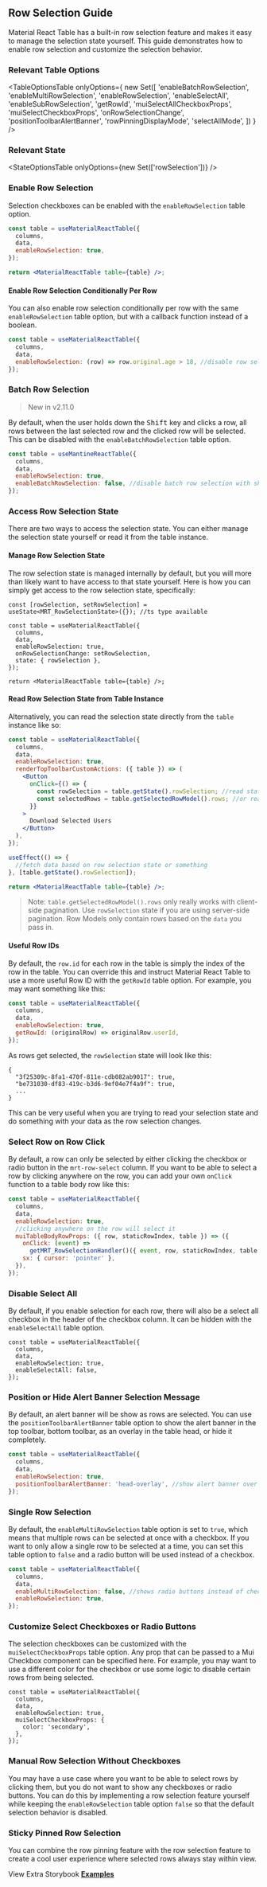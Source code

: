 
<Head>
  <title>{'Row Selection Guide - Material React Table V2 Docs'}</title>
  <meta
    name="description"
    content="How to add and customize row selection checkboxes in Material React Table"
  />
</Head>

## Row Selection Guide

Material React Table has a built-in row selection feature and makes it easy to manage the selection state yourself. This guide demonstrates how to enable row selection and customize the selection behavior.

### Relevant Table Options

<TableOptionsTable
  onlyOptions={
    new Set([
      'enableBatchRowSelection',
      'enableMultiRowSelection',
      'enableRowSelection',
      'enableSelectAll',
      'enableSubRowSelection',
      'getRowId',
      'muiSelectAllCheckboxProps',
      'muiSelectCheckboxProps',
      'onRowSelectionChange',
      'positionToolbarAlertBanner',
      'rowPinningDisplayMode',
      'selectAllMode',
    ])
  }
/>

### Relevant State

<StateOptionsTable onlyOptions={new Set(['rowSelection'])} />

### Enable Row Selection

Selection checkboxes can be enabled with the `enableRowSelection` table option.

```jsx
const table = useMaterialReactTable({
  columns,
  data,
  enableRowSelection: true,
});

return <MaterialReactTable table={table} />;
```

#### Enable Row Selection Conditionally Per Row

You can also enable row selection conditionally per row with the same `enableRowSelection` table option, but with a callback function instead of a boolean.

```jsx
const table = useMaterialReactTable({
  columns,
  data,
  enableRowSelection: (row) => row.original.age > 18, //disable row selection for rows with age <= 18
});
```

### Batch Row Selection

> New in v2.11.0

By default, when the user holds down the <kbd>Shift</kbd> key and clicks a row, all rows between the last selected row and the clicked row will be selected. This can be disabled with the `enableBatchRowSelection` table option.

```jsx
const table = useMantineReactTable({
  columns,
  data,
  enableRowSelection: true,
  enableBatchRowSelection: false, //disable batch row selection with shift key
});
```

### Access Row Selection State

There are two ways to access the selection state. You can either manage the selection state yourself or read it from the table instance.

#### Manage Row Selection State

The row selection state is managed internally by default, but you will more than likely want to have access to that state yourself. Here is how you can simply get access to the row selection state, specifically:

```tsx
const [rowSelection, setRowSelection] = useState<MRT_RowSelectionState>({}); //ts type available

const table = useMaterialReactTable({
  columns,
  data,
  enableRowSelection: true,
  onRowSelectionChange: setRowSelection,
  state: { rowSelection },
});

return <MaterialReactTable table={table} />;
```

#### Read Row Selection State from Table Instance

Alternatively, you can read the selection state directly from the `table` instance like so:

```jsx
const table = useMaterialReactTable({
  columns,
  data,
  enableRowSelection: true,
  renderTopToolbarCustomActions: ({ table }) => (
    <Button
      onClick={() => {
        const rowSelection = table.getState().rowSelection; //read state
        const selectedRows = table.getSelectedRowModel().rows; //or read entire rows
      }}
    >
      Download Selected Users
    </Button>
  ),
});

useEffect(() => {
  //fetch data based on row selection state or something
}, [table.getState().rowSelection]);

return <MaterialReactTable table={table} />;
```

> Note: `table.getSelectedRowModel().rows` only really works with client-side pagination. Use `rowSelection` state if you are using server-side pagination. Row Models only contain rows based on the `data` you pass in.

#### Useful Row IDs

By default, the `row.id` for each row in the table is simply the index of the row in the table. You can override this and instruct Material React Table to use a more useful Row ID with the `getRowId` table option. For example, you may want something like this:

```jsx
const table = useMaterialReactTable({
  columns,
  data,
  enableRowSelection: true,
  getRowId: (originalRow) => originalRow.userId,
});
```

As rows get selected, the `rowSelection` state will look like this:

```tsx
{
  "3f25309c-8fa1-470f-811e-cdb082ab9017": true,
  "be731030-df83-419c-b3d6-9ef04e7f4a9f": true,
  ...
}
```

This can be very useful when you are trying to read your selection state and do something with your data as the row selection changes.

<EnableExample />

### Select Row on Row Click

By default, a row can only be selected by either clicking the checkbox or radio button in the `mrt-row-select` column. If you want to be able to select a row by clicking anywhere on the row, you can add your own `onClick` function to a table body row like this:

```jsx
const table = useMaterialReactTable({
  columns,
  data,
  enableRowSelection: true,
  //clicking anywhere on the row will select it
  muiTableBodyRowProps: ({ row, staticRowIndex, table }) => ({
    onClick: (event) =>
      getMRT_RowSelectionHandler()({ event, row, staticRowIndex, table }), //import this helper function from material-react-table
    sx: { cursor: 'pointer' },
  }),
});
```

### Disable Select All

By default, if you enable selection for each row, there will also be a select all checkbox in the header of the checkbox column. It can be hidden with the `enableSelectAll` table option.

```tsx
const table = useMaterialReactTable({
  columns,
  data,
  enableRowSelection: true,
  enableSelectAll: false,
});
```

### Position or Hide Alert Banner Selection Message

By default, an alert banner will be show as rows are selected. You can use the `positionToolbarAlertBanner` table option to show the alert banner in the top toolbar, bottom toolbar, as an overlay in the table head, or hide it completely.

```jsx
const table = useMaterialReactTable({
  columns,
  data,
  enableRowSelection: true,
  positionToolbarAlertBanner: 'head-overlay', //show alert banner over table head, top toolbar, or bottom toolbar
});
```

### Single Row Selection

By default, the `enableMultiRowSelection` table option is set to `true`, which means that multiple rows can be selected at once with a checkbox. If you want to only allow a single row to be selected at a time, you can set this table option to `false` and a radio button will be used instead of a checkbox.

```jsx
const table = useMaterialReactTable({
  columns,
  data,
  enableMultiRowSelection: false, //shows radio buttons instead of checkboxes
  enableRowSelection: true,
});
```

<SingleExample />

### Customize Select Checkboxes or Radio Buttons

The selection checkboxes can be customized with the `muiSelectCheckboxProps` table option. Any prop that can be passed to a Mui Checkbox component can be specified here. For example, you may want to use a different color for the checkbox or use some logic to disable certain rows from being selected.

```tsx
const table = useMaterialReactTable({
  columns,
  data,
  enableRowSelection: true,
  muiSelectCheckboxProps: {
    color: 'secondary',
  },
});
```

<CustomizeExample />

### Manual Row Selection Without Checkboxes

You may have a use case where you want to be able to select rows by clicking them, but you do not want to show any checkboxes or radio buttons. You can do this by implementing a row selection feature yourself while keeping the `enableRowSelection` table option `false` so that the default selection behavior is disabled.

<ManualExample />

### Sticky Pinned Row Selection

You can combine the row pinning feature with the row selection feature to create a cool user experience where selected rows always stay within view.

<PinningExample />

View Extra Storybook **[Examples](https://www.material-react-table.dev/?path=/story/features-selection-examples)**
